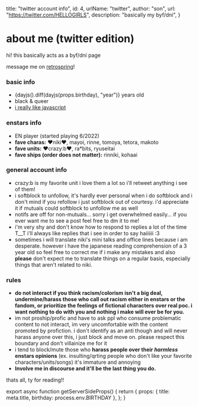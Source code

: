 


  title: "twitter account info",
  id: 4,
  urlName: "twitter",
  author: "son",
  url: "https://twitter.com/HELLOGlRLS",
  description: "basically my byf/dni",
}

# about me (twitter edition)

hi! this basically acts as a byf/dni page

message me on [retrospring](https://retrospring.net/@hellogirls)!

### basic info
- {dayjs().diff(dayjs(props.birthday), "year")} years old
- black & queer
- [i really like javascript](https://hellogirls.info/projects)

### enstars info

- EN player (started playing 6/2022)
- **fave charas:** ❤niki❤, mayoi, rinne, tomoya, tetora, makoto
- **fave units:** ❤crazy:b❤, ra\*bits, ryuseitai
- **fave ships (order does not matter):** rinniki, kohaai

### general account info

- crazy:b is my favorite unit i love them a lot so i'll retweet anything i see of them!
- i softblock to unfollow, it's hardly ever personal when i do softblock and i don't mind if you refollow i just softblock out of courtesy. i'd appreciate it if mutuals could softblock to unfollow me as well
- notifs are off for non-mutuals... sorry i get overwhelmed easily... if you ever want me to see a post feel free to dm it to me! 
- i'm very shy and don't know how to respond to replies a lot of the time T__T i'll always like replies that i see in order to say haiiiiii :3
- sometimes i will translate niki's mini talks and office lines because i am desperate. however i have the japanese reading comprehension of a 3 year old so feel free to correct me if i make any mistakes and also **please** don't expect me to translate things on a regular basis, especially things that aren't related to niki.

### rules 

- **do not interact if you think racism/colorism isn't a big deal, undermine/harass those who call out racism either in enstars or the fandom, or prioritize the feelings of fictional characters over real poc. i want nothing to do with you and nothing i make will ever be for you.**
- im not proship/profic and have to ask ppl who consume problematic content to not interact, im very uncomfortable with the content promoted by profiction. i don't identify as an anti though and will never harass anyone over this, i just block and move on. please respect this boundary and don't villainize me for it
- i tend to block/mute those who **harass people over their *harmless* enstars opinions** (ex. insulting/qrting people who don't like your favorite characters/units/songs) it's immature and annoying
- **Involve me in discourse and it'll be the last thing you do.**

thats all, ty for reading!!

<CardCG src="https://static.wikia.nocookie.net/ensemble-stars/images/8/8a/%28Alluring_Fairytale%29_Niki_Shiina_CG2.png" alt="cute niki :3" />


export async function getServerSideProps() {
  return {
    props: {
      title: meta.title,
      birthday: process.env.BIRTHDAY
    },
  };
}
